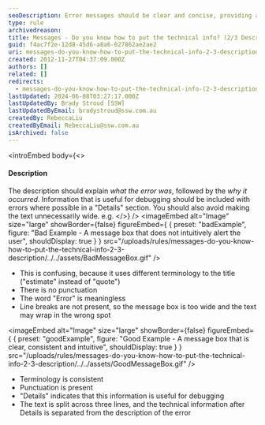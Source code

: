 ```yaml
---
seoDescription: Error messages should be clear and concise, providing a brief explanation of what went wrong along with helpful details for debugging.
type: rule
archivedreason:
title: Messages - Do you know how to put the technical info? (2/3 Description)
guid: f4ac7f2e-12d8-45d6-a8a6-027862ae2ae2
uri: messages-do-you-know-how-to-put-the-technical-info-2-3-description
created: 2012-11-27T04:37:09.000Z
authors: []
related: []
redirects:
  - messages-do-you-know-how-to-put-the-technical-info-(2-3-description)
lastUpdated: 2024-06-08T03:27:17.000Z
lastUpdatedBy: Brady Stroud [SSW]
lastUpdatedByEmail: bradystroud@ssw.com.au
createdBy: RebeccaLiu
createdByEmail: RebeccaLiu@ssw.com.au
isArchived: false
---
```


<introEmbed
  body={<>
#### Description

The description should explain _what the error was_, followed by the _why it occurred_. Information that is useful for debugging should be included with errors where possible in a "Details" section. You should also avoid making the text unnecessarily wide. e.g.
  </>}
/>
<imageEmbed
  alt="Image"
  size="large"
  showBorder={false}
  figureEmbed={ {
    preset: "badExample",
    figure: "Bad Example - A message box that does not intuitively alert the user",
    shouldDisplay: true
  } }
  src="/uploads/rules/messages-do-you-know-how-to-put-the-technical-info-2-3-description/../../assets/BadMessageBox.gif"
/>

- This is confusing, because it uses different terminology to the title ("estimate" instead of "quote")
- There is no punctuation
- The word "Error" is meaningless
- Line breaks are not present, so the message box is too wide and the text may wrap in the wrong spot

<imageEmbed
  alt="Image"
  size="large"
  showBorder={false}
  figureEmbed={ {
    preset: "goodExample",
    figure: "Good Example - A message box that is clear, consistent and intuitive",
    shouldDisplay: true
  } }
  src="/uploads/rules/messages-do-you-know-how-to-put-the-technical-info-2-3-description/../../assets/GoodMessageBox.gif"
/>

- Terminology is consistent
- Punctuation is present
- "Details" indicates that this information is useful for debugging
- The text is split across three lines, and the technical information after Details is separated from the description of the error
